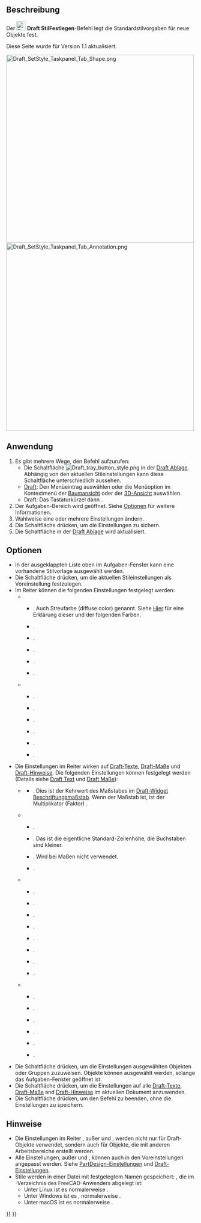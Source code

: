 <languages/>

{{Docnav/de
|[[Draft_SelectPlane/de|WähleEbene]]
|[[Draft_ToggleConstructionMode/de|KonstruktionsmodusUmschalten]]
|[[Draft_Workbench/de|Draft]]
|IconL=Draft_SelectPlane.svg
|IconR=Draft_ToggleConstructionMode.svg
|IconC=Workbench_Draft.svg
}}

{{GuiCommand/de
|Name=Draft SetStyle
|Name/de=Draft StilFestlegen
|MenuLocation=Dienstprogramme → Stil festlegen
|Workbenches=[[Draft_Workbench/de|Draft]], [[BIM_Workbench/de|BIM]]
|Shortcut=Draft: {{KEY|S}} {{KEY|S}}
|Version=0.19
|SeeAlso=[[Draft_AnnotationStyleEditor/de|Draft AnmerkungsStilEditor]], [[Draft_ApplyStyle/de|Draft StilAnwenden]]
}}

<span id="Description"></span>
==Beschreibung==

Der [[Image:Draft_SetStyle.svg|24px]] '''Draft StilFestlegen'''-Befehl legt die Standardstilvorgaben für neue Objekte fest.

Diese Seite wurde für Version 1.1 aktualisiert.

[[Image:Draft_SetStyle_Taskpanel_Tab_Shape.png|x500px]] [[Image:Draft_SetStyle_Taskpanel_Tab_Annotation.png|x500px]]
{{Caption|Die beiden Reiter ({{Version/de|1.0}}) der Aufgaben-Tafel Stileinstellungen }}

<span id="Usage"></span>
==Anwendung==

# Es gibt mehrere Wege, den Befehl aufzurufen:
#* Die Schaltfläche [[Image:Draft_tray_button_style.png]] in der [[Draft_Tray/de|Draft Ablage]]. Abhängig von den aktuellen Stileinstellungen kann diese Schaltfläche unterschiedlich aussehen.
#* [[Draft_Workbench/de|Draft]]: Den Menüeintrag {{MenuCommand|Dienstprogramme → [[Image:Draft_SetStyle.svg|16px]] Stil festlegen}} auswählen oder die Menüoption im Kontextmenü der [[Tree_view/de|Baumansicht]] oder der [[3D_view/de|3D-Ansicht]] auswählen.
#* Draft: Das Tastaturkürzel {{KEY|S}} dann {{KEY|S}}.
# Der Aufgaben-Bereich {{MenuCommand|Stileinstellungen}} wird geöffnet. Siehe [[#Optionen|Optionen]] für weitere Informationen.
# Wahlweise eine oder mehrere Einstellungen ändern.
# Die Schaltfläche {{Button|OK}} drücken, um die Einstellungen zu sichern.
# Die Schaltfläche in der [[Draft_Tray/de|Draft Ablage]] wird aktualisiert.

<span id="Options"></span>
==Optionen==

* In der ausgeklappten Liste oben im Aufgaben-Fenster kann eine vorhandene Stilvorlage ausgewählt werden.
* Die Schaltfläche {{Button|[[Image:Document-save.svg|16px]]}} drücken, um die aktuellen Stileinstellungen als Voreinstellung festzulegen.
* Im Reiter {{MenuCommand|Form}} können die folgenden Einstellungen festgelegt werden:
** {{MenuCommand|Erscheinungsbild der Form}}
*** {{MenuCommand|Formfarbe}}. Auch Streufarbe (diffuse color) genannt. Siehe [[Part_ColorPerFace/de#Anwendung|Hier]] für eine Erklärung dieser und der folgenden Farben.
*** {{MenuCommand|Umgebungsfarbe}}. {{Version/de|1.0}}
*** {{MenuCommand|Emmissionsfarbe}}. {{Version/de|1.0}}
*** {{MenuCommand|Glanzfarbe}}. {{Version/de|1.0}}
*** {{MenuCommand|Formtransparenz}}.
*** {{MenuCommand|Glanzstärke}}. {{Version/de|1.0}}
** {{MenuCommand|Andere}}
*** {{MenuCommand|Linienfarbe}}.
*** {{MenuCommand|Linienbreite}}.
*** {{MenuCommand|Punktfarbe}}. {{Version/de|1.0}}
*** {{MenuCommand|Punktgröße}}. {{Version/de|1.0}}
*** {{MenuCommand|Darstellungsart}}.
*** {{MenuCommand|Anzeigemodus}}.
* Die Einstellungen im Reiter {{MenuCommand|Beschriftung}} wirken auf [[Draft_Text/de|Draft-Texte]], [[Draft_Dimension/de|Draft-Maße]] und [[Draft_Label/de|Draft-Hinweise]]. Die folgenden Einstellungen können festgelegt werden (Details siehe [[Draft_Text/de#Ansicht|Draft Text]] und [[Draft_Dimension/de#Ansicht|Draft Maße]]):
** {{MenuCommand|Beschriftungen}} {{Version/de|1.1}}
*** {{MenuCommand|Skalenfaktor}}. Dies ist der Kehrwert des Maßstabes im [[Draft_Scale_Widget/de|Draft-Widget Beschriftungsmaßstab]]. Wenn der Maßstab {{value|1:100}} ist, ist der Multiplikator (Faktor) {{value|100}}. {{Version/de|1.0}}
** {{MenuCommand|Texte}}
*** {{MenuCommand|Schriftname}}.
*** {{MenuCommand|Schriftgröße}}. Das ist die eigentliche Standard-Zeilenhöhe, die Buchstaben sind kleiner.
*** {{MenuCommand|Faktor für den Zeilenabstand}}. Wird bei Maßen nicht verwendet.
*** {{MenuCommand|Textfarbe}}.
** {{MenuCommand|Linien und Pfeile}}
*** {{MenuCommand|Linienbreite}}. {{Version/de|1.0}}
*** {{MenuCommand|Startpfeilart}}. {{Version/de|1.1}}
*** {{MenuCommand|Startpfeilgröße}}. {{Version/de|1.1}}
*** {{MenuCommand|Endpfeilart}}. {{Version/de|1.1}}
*** {{MenuCommand|Endpfeilgröße}}. {{Version/de|1.1}}
*** {{MenuCommand|Pfeiltyp}}.
*** {{MenuCommand|Pfeilgröße}}.
*** {{MenuCommand|Linien- und Pfeilfarbe}}. {{Version/de|1.0}}
** {{MenuCommand|Maße}}
*** {{MenuCommand|Einheit anzeigen}}.
*** {{MenuCommand|Einheit überschreiben}}.
*** {{MenuCommand|Maßlinienüberstand}}.
*** {{MenuCommand|Länge der Maßhilfslinie}}.
*** {{MenuCommand|Maßhilfslinienüberstand}}.
*** {{MenuCommand|Textabstand}}.
* Die Schaltfläche {{Button|[[Image:Draft_SetStyle.svg|16px]] Ausgewählt}} drücken, um die Einstellungen ausgewählten Objekten oder Gruppen zuzuweisen. Objekte können ausgewählt werden, solange das Aufgaben-Fenster geöffnet ist.
* Die Schaltfläche {{Button|[[Image:Draft_Text.svg|16px]] Beschriftungen}} drücken, um die Einstellungen auf alle [[Draft_Text/de|Draft-Texte]], [[Draft_Dimension/de|Draft-Maße]] and [[Draft_Label/de|Draft-Hinweise]] im aktuellen Dokument anzuwenden.
* Die Schaltfläche {{Button|Abbrechen}} drücken, um den Befehl  zu beenden, ohne die Einstellungen zu speichern.

<span id="Notes"></span>
==Hinweise==

* Die Einstellungen im Reiter {{MenuCommand|Formen}}, außer {{MenuCommand|Darstellungsart}} und {{MenuCommand|Anzeigemodus}}, werden nicht nur für Draft-Objekte verwendet, sondern auch für Objekte, die mit anderen Arbeitsbereiche erstellt werden.
* Alle Einstellungen, außer {{MenuCommand|Darstellungsart}} und {{MenuCommand|Anzeigemodus}}, können auch in den Voreinstellungen angepasst werden. Siehe [[PartDesign_Preferences/de#Formdarstellung|PartDesign-Einstellungen]] und [[Draft_Preferences/de#Texte und Bemaßungen|Draft-Einstellungen]].
* Stile werden in einer Datei mit festgelegtem Namen gespeichert: {{FileName|StylePresets.json}}, die im {{FileName|Draft}}-Verzeichnis des FreeCAD-Anwenders abgelegt ist:
** Unter Linux ist es normalerweise {{FileName|/home/<username>/.local/share/FreeCAD/Draft/}}.
** Unter Windows ist es {{FileName|%APPDATA%\FreeCAD\Draft\}}, normalerweise {{FileName|C:\Users\<username>\Appdata\Roaming\FreeCAD\Draft\}}.
** Unter macOS ist es normalerweise {{FileName|/Users/<username>/Library/Preferences/FreeCAD/Draft/}}.


{{Docnav/de
|[[Draft_SelectPlane/de|WähleEbene]]
|[[Draft_ToggleConstructionMode/de|KonstruktionsmodusUmschalten]]
|[[Draft_Workbench/de|Draft]]
|IconL=Draft_SelectPlane.svg
|IconR=Draft_ToggleConstructionMode.svg
|IconC=Workbench_Draft.svg
}}

{{Draft Tools navi{{#translation:}}}}
{{Userdocnavi{{#translation:}}}}